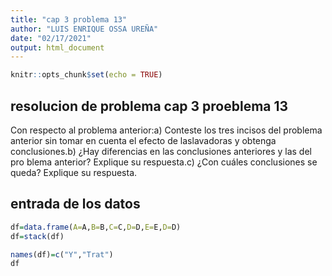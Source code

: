---
title: "cap 3 problema 13"
author: "LUIS ENRIQUE OSSA UREÑA"
date: "02/17/2021"
output: html_document
---

```{r setup, include=FALSE}
knitr::opts_chunk$set(echo = TRUE)
```

## resolucion de problema cap 3 proeblema 13 

 Con respecto al problema anterior:a) Conteste los tres incisos del problema anterior sin tomar en cuenta el efecto de laslavadoras y obtenga conclusiones.b) ¿Hay diferencias en las conclusiones anteriores y las del pro blema anterior? Explique su respuesta.c) ¿Con cuáles conclusiones se queda? Explique su respuesta.

## entrada de los datos 

```{r}
df=data.frame(A=A,B=B,C=C,D=D,E=E,D=D)
df=stack(df)

names(df)=c("Y","Trat")
df
```




